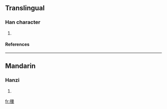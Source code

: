 ==Translingual==
===Han character===
{{Han char|rn=64|rad=手|as=12|sn=15|four=|canj=手戈大十 (QIKJ)}}
# {{defn|Han|sort=手12}}
====References====
{{Han ref|kx=0456.080|dkj=12742|hdz=31964.040|uh=64AA|ud=25770}}

----
==Mandarin==
===Hanzi===
{{cmn-hanzi|pin=[[bèn]] (ben4), [[hū]] (hu1)|wg=pen<sup>4</sup>, hu<sup>1</sup>}}
# {{defn|Mandarin}}

[[fr:撪]]